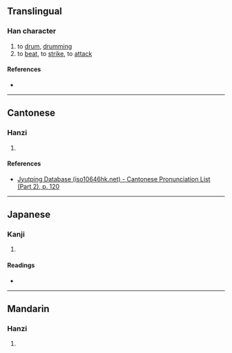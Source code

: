 {{character info/new}}
==Translingual==

===Han character===
{{Han char|rn=66|rad=攴|as=07|sn=11|four=|canj=MVOK|ids=⿰辰攵}}

# to [[drum]], [[drumming]]
# to [[beat]], to [[strike]], to [[attack]]

====References====
* {{Han ref|kx=0471.060|dkj=13218|dj=0823.060|hdz=21461.020|uh=6550|ud=25936}}

----

==Cantonese==

===Hanzi===
{{yue-hanzi|jyut=[[san4]]|y=san4}}

# {{defn|lang=yue|sort=攴07}}

====References====
* [http://www.iso10646hk.net/jp/document/download.jsp Jyutping Database (iso10646hk.net) - Cantonese Pronunciation List (Part 2), p. 120]

----

==Japanese==

===Kanji===
{{ja-kanji|grade=|rs=攴07}}

# {{defn|lang=ja|sort=攴07}}

====Readings====
* {{ja-readings|on=[[しん]] (shin), [[じん]] (jin)|kun=[[よろこんでうごくさま]] (yorokondeugokusama)}}

----

==Mandarin==

===Hanzi===
{{cmn-hanzi|pin=[[chén]] ([[chen2]])|wg=ch'en<sup>2</sup>}}

# {{defn|lang=cmn|sort=攴07}}